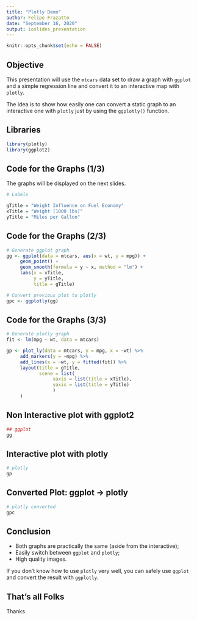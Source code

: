 ```yaml
---
title: "Plotly Demo"
author: Felipe Frazatto
date: "September 16, 2020"
output: ioslides_presentation
---
```


```r
knitr::opts_chunk$set(echo = FALSE)
```

## Objective

This presentation will use the `mtcars` data set to draw a graph with `ggplot`
and a simple regression line and convert it to an interactive map with `plotly`.

The idea is to show how easily one can convert a static graph to an interactive 
one with `plotly` just by using the `ggplotly()` function.

## Libraries

```r

library(plotly)
library(ggplot2)

```

## Code for the Graphs (1/3)

The graphs will be displayed on the next slides.


```r

# Labels

gTitle = "Weight Influence on Fuel Economy"
xTitle = "Weight [1000 lbs]"
yTitle = "Miles per Gallon"

```
## Code for the Graphs (2/3)

```r

# Generate ggplot graph
gg <- ggplot(data = mtcars, aes(x = wt, y = mpg)) + 
     geom_point() + 
     geom_smooth(formula = y ~ x, method = "lm") +
     labs(x = xTitle,
          y = yTitle,
          title = gTitle)

# Convert previous plot to plotly
gpc <- ggplotly(gg)

```

## Code for the Graphs (3/3)

```r

# Generate plotly graph
fit <- lm(mpg ~ wt, data = mtcars)

gp <- plot_ly(data = mtcars, y = mpg, x = ~wt) %>% 
     add_markers(y = ~mpg) %>% 
     add_lines(x = ~wt, y = fitted(fit)) %>%
     layout(title = gTitle,
            scene = list(
                 xaxis = list(title = xTitle),
                 yaxis = list(title = yTitle)
                 )
     )

```


## Non Interactive plot with ggplot2

```r
## ggplot
gg

```


## Interactive plot with plotly

```r
# plotly
gp

```


## Converted Plot: ggplot -> plotly

```r
# plotly converted
gpc

```    


## Conclusion

* Both graphs are practically the same (aside from the interactive);
* Easily switch between `ggplot` and `plotly`;
* High quality images.

If you don't know how to use `plotly` very well, you can safely use `ggplot` and
convert the result with `ggplotly`.

## That's all Folks

Thanks
